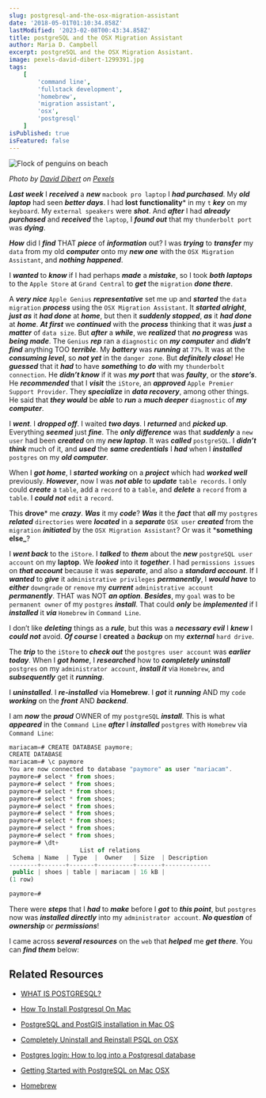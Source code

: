 ```yaml
---
slug: postgresql-and-the-osx-migration-assistant
date: '2018-05-01T01:10:34.858Z'
lastModified: '2023-02-08T00:43:34.858Z'
title: postgreSQL and the OSX Migration Assistant
author: Maria D. Campbell
excerpt: postgreSQL and the OSX Migration Assistant.
image: pexels-david-dibert-1299391.jpg
tags:
    [
        'command line',
        'fullstack development',
        'homebrew',
        'migration assistant',
        'osx',
        'postgresql'
    ]
isPublished: true
isFeatured: false
---
```


![Flock of penguins on beach](pexels-david-dibert-1299391.jpg)

*Photo by [David Dibert](https://www.pexels.com/@dibert/) on [Pexels](https://www.pexels.com/photo/flock-of-penguins-near-sea-1299391/)*

***Last week*** I ***received*** a ***new*** `macbook pro laptop` I ***had purchased***. My ***old laptop*** had seen ***better days***. I had **lost functionality*** in my `t` ***key*** on my `keyboard`. My `external speakers` were ***shot***. And ***after*** I had ***already purchased*** and ***received***
the `laptop`, I ***found out*** that my `thunderbolt port` was ***dying***.

***How*** did I ***find*** THAT ***piece*** of ***information*** out? I was ***trying*** to ***transfer*** my `data` from my old ***computer*** onto my ***new one*** with the `OSX Migration Assistant`, and ***nothing happened***.

I ***wanted*** to ***know*** if I had perhaps ***made*** a ***mistake***, so I took ***both laptops*** to the `Apple Store` at `Grand Central` to ***get*** the `migration` ***done there***.

A ***very nice*** `Apple Genius` ***representative*** set me up and ***started*** the `data migration` ***process*** using the `OSX Migration Assistant`. It ***started alright***, ***just as*** it ***had done*** at ***home***, but then it ***suddenly stopped***, ***as*** it ***had done*** at ***home***. ***At first*** we ***continued*** with the ***process*** thinking that it was ***just*** a ***matter*** of `data size`. But ***after*** a ***while***, we ***realized*** that ***no progress*** was ***being made***. The `Genius` ***rep*** ran a `diagnostic` on ***my computer*** and ***didn’t find*** anything TOO ***terrible***. My ***battery*** was ***running*** at `77%`. It was at the **_consuming level_**, so ***not yet*** in the `danger zone`. But ***definitely close***! He ***guessed*** that it ***had*** to have ***something*** to ***do*** with my `thunderbolt connection`. He ***didn’t know*** if it was ***my port*** that was ***faulty***, or the ***store’s***. He ***recommended*** that I ***visit*** the `iStore`, an ***approved*** `Apple Premier Support Provider`. They ***specialize*** in ***data recovery***, among other things. He said that ***they would*** be ***able*** to ***run*** a ***much deeper*** `diagnostic` of ***my computer***.

I ***went***. I ***dropped off***. I waited ***two days***. I ***returned*** and ***picked up***. Everything ***seemed*** just ***fine***. The ***only difference*** was that ***suddenly*** a `new user` had been ***created*** on my ***new laptop***. It was ***called*** `postgreSQL`. I ***didn’t think*** much of it, and ***used*** the ***same credentials*** I ***had*** when I ***installed*** `postgres` on my ***old computer***.

When I ***got home***, I ***started working*** on a ***project*** which had ***worked well*** previously. **_However_**, now I was ***not able*** to ***update*** `table records`. I only could ***create*** a `table`, add a `record` to a `table`, and ***delete*** a `record` from a `table`. I ***could not*** `edit` a `record`.

This **drove*** me ***crazy***. ***Was*** it my ***code***? ***Was*** it the ***fact*** that ***all*** my `postgres` **_related_** `directories` were ***located*** in a **_separate_** `OSX user` **_created_** from the `migration` **_initiated_** by the
`OSX Migration Assistant`? Or was it ***something else_**?

I ***went back*** to the `iStore`. I ***talked*** to ***them*** about the **_new_**
`postgreSQL user account` on my **laptop**. We ***looked*** into it ***together***. I had `permissions issues` on **_that account_** because it was ***separate***, and also
a ***standard account***. If I ***wanted*** to ***give*** it `administrative privileges`
**_permanently_**, I ***would have*** to **_either_** `downgrade` or `remove` my
**_current_** `administrative account` ***permanently***. THAT was NOT ***an option***.
***Besides***, my `goal` was to be `permanent owner` of my `postgres` ***install***. That could **_only_** be ***implemented*** if I ***installed*** it **_via_** `Homebrew`
in `Command Line`.

I don’t like ***deleting*** things as a ***rule***, but this was a ***necessary evil*** I ***knew*** I ***could not*** avoid. **_Of course_** I **created** a **_backup_** on my
***external*** `hard drive`.

The ***trip*** to the `iStore` to **_check out_** the `postgres user account` was
***earlier today***. When I ***got home***, I ***researched*** how to **_completely uninstall_** `postgres` on my `administrator account`, **_install it_** via
`Homebrew`, and ***subsequently*** get it **_running_**.

I **_uninstalled_**. I **_re-installed_** via **Homebrew**. I ***got*** it ***running*** AND my `code` ***working*** on the ***front*** AND ***backend***.

I am ***now*** the ***proud*** OWNER of my `postgreSQL` ***install***. This is what
***appeared*** in the `Command Line` ***after*** I ***installed*** `postgres` with
`Homebrew` via `Command Line`:

```js
mariacam=# CREATE DATABASE paymore;
CREATE DATABASE
mariacam=# \c paymore
You are now connected to database "paymore" as user "mariacam".
paymore=# select * from shoes;
paymore=# select * from shoes;
paymore=# select * from shoes;
paymore=# select * from shoes;
paymore=# select * from shoes;
paymore=# select * from shoes;
paymore=# select * from shoes;
paymore=# select * from shoes;
paymore=# select * from shoes;
paymore=# \dt+
                    List of relations
 Schema | Name  | Type  |  Owner   | Size  | Description
--------+-------+-------+----------+-------+-------------
 public | shoes | table | mariacam | 16 kB |
(1 row)

paymore=#
```

There were ***steps*** that I ***had*** to ***make*** before I ***got*** to ***this point***, but `postgres` now was **_installed directly_** into my `administrator account`. **_No question_** of ***ownership*** or **_permissions_**!

I came across ***several resources*** on the `web` that ***helped*** me ***get there***. You can ***find them*** below:

## Related Resources

- [WHAT IS POSTGRESQL?](https://www.postgresql.org/about/)

- [How To Install Postgresql On Mac](http://www.binarywebpark.com/install-postgresql-mac/)

- [PostgreSQL and PostGIS installation in Mac OS](https://medium.com/@Umesh_Kafle/postgresql-and-postgis-installation-in-mac-os-87fa98a6814d)

- [Completely Uninstall and Reinstall PSQL on OSX ](https://medium.com/@bitadj/completely-uninstall-and-reinstall-psql-on-osx-551390904b86)

- [Postgres login: How to log into a Postgresql database](https://alvinalexander.com/blog/post/postgresql/log-in-postgresql-database)

- [Getting Started with PostgreSQL on Mac OSX](https://www.codementor.io/engineerapart/getting-started-with-postgresql-on-mac-osx-are8jcopb)

- [Homebrew](https://brew.sh/)